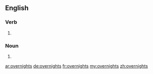==English==

===Verb===
{{head|en}}

# {{en-third-person singular of|overnight}}

===Noun===
{{head|en|plural|head=overnight}}
# {{plural of|overnight|lang=en|nocat=1}}

[[ar:overnights]]
[[de:overnights]]
[[fr:overnights]]
[[my:overnights]]
[[zh:overnights]]